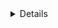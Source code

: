 <Title>About me</Title>
<Details category="job" date="1639908645000" />

<Text>
    My name is Buns, my main direction is blockchain development,{' '}
    <b> stack Next(React), Apollo.</b>
    <br />
    I am engaged in web development since 2019, previously engaged
    <br /> in php development in particular the creation of online stores, CRM systems,{' '}
    <br />
    e-commerce, food delivery and more.
</Text>
<Text>
    Now I am actively developing SPA, SSR, Daap applications, also backend
    development <br /> by creating REST API and Graphql.
</Text>

<Label>Tools and technologies</Label>
<Text>
    When developing the frontend part, I use{' '}
    <b>
        Next.js(React), redux/zustand/apollo <br />
    </b>{' '}
    (depending on the project),
    <b>typescript(javascript)</b> as the main technologies.
    <br />
    For styling <b>styled-components, sass, module(css/scss), emotion</b>.
    <br />
    For isolated display of components <b>storybook</b>.
    <br />
    Localization of projects using libraries <b>i18n</b>.
</Text>
<Text>
    The structure of projects according to the methodology{' '}
    <a href="https://feature-sliced.design" target="_blank">
        feature-sliced
    </a>
    .
    <br />
    Commits by <a
        href="https://www.conventionalcommits.org/en/v1.0.0"
        target="_blank"
    >
        Conventional Commits
    </a>
    , working with git flow branches.
    <br />
    Writing a dockerfile for an application.
    <br />
</Text>
<Text>
    As extensions and additional tools: Prettier, Eslint, GitLens, Apollo
    Graphql.
</Text>

<Label>More</Label>

<Text>
    <b>Frontend</b>
</Text>
<List>
    <li>TypeScript / JavaScript (ES6+) NextJS / ReactJS</li>
    <li>
        Apollo / Redux Toolkit / Redux / Redux Saga / Redux Thunk / Zustand /
        React Context
    </li>
    <li>
        Reselect React Hook Form / Formik SCSS / styled-components / CSS Modules
        / emotion
    </li>
    <li>
        UI / Semantic UI / Twitter Bootstrap / Ant Design / Webpack / Rollup
    </li>
    <li>Profiler</li>
    <li>Optimizing Perfomance / Code Splitting / Prettier</li>
</List>

<Text>
    <b>Backend</b>
</Text>
<List>
    <li>Node.JS / Nest.JS / Express / GraphQL</li>
    <li> TypeORM / MongoDB / Mongoose / Prisma / Redis</li>
    <li> JWT / PassportJS </li>
</List>

<Text>
    <b>Blockchain</b>
</Text>
<List>
    <li>Remix</li>
    <li>Solidity</li>
    <li>Truffle</li>
    <li>Mocha(tests)</li>
    <li>*Multi-blockchain development</li>
</List>
<Text>
    <b>Other skills</b>
</Text>
<List>
    <li>Vue</li>
    <li>Jest</li>
    <li>Git / GitHub / Bitbucket / GitLab </li> <li> Docker, CI/CD </li>
    <li> React Native </li>
    <li> Jira, Confluence, Notion, Azure</li>
</List>

<Label>Contact me</Label>
<Text>
You can find my contacts in the footer of the page!
</Text>
